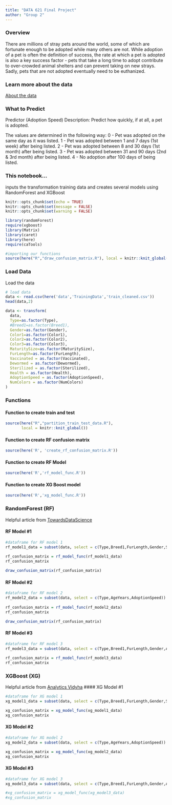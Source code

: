 ```yaml
---
title: "DATA 621 Final Project"
author: "Group 2"
---
```


### Overview
There are millions of stray pets around the world, some of which are fortunate enough to be adopted while many others are not.  While adoption of a pet is often the definition of success, the rate at which a pet is adopted is also a key success factor - pets that take a long time to adopt contribute to over-crowded animal shelters and can prevent taking on new strays.  Sadly, pets that are not adopted eventually need to be euthanized.

### Learn more about the data
[About the data](https://www.kaggle.com/c/petfinder-adoption-prediction/data)

### What to Predict
Predictor (Adoption Speed) Description: Predict how quickly, if at all, a pet is adopted.

The values are determined in the following way:
0 - Pet was adopted on the same day as it was listed.
1 - Pet was adopted between 1 and 7 days (1st week) after being listed.
2 - Pet was adopted between 8 and 30 days (1st month) after being listed.
3 - Pet was adopted between 31 and 90 days (2nd & 3rd month) after being listed.
4 - No adoption after 100 days of being listed.

### This notebook...
inputs the transformation training data and creates several models using RandomForest and XGBoost 

```r
knitr::opts_chunk$set(echo = TRUE)
knitr::opts_chunk$set(message = FALSE)
knitr::opts_chunk$set(warning = FALSE)
```

```r
library(randomForest)
require(xgboost)
library(Matrix)
library(caret)
library(here)
require(caTools)

#importing our functions
source(here("R","draw_confusion_matrix.R"), local = knitr::knit_global())
```

### Load Data
Load the data
```r
# load data
data <- read.csv(here('data','TrainingData','train_cleaned.csv'))
head(data,2)
```

```r
data <- transform(
  data,
  Type=as.factor(Type),
  #Breed1=as.factor(Breed1),
  Gender=as.factor(Gender),
  Color1=as.factor(Color1),
  Color2=as.factor(Color2),
  Color3=as.factor(Color3),
  MaturitySize=as.factor(MaturitySize),
  FurLength=as.factor(FurLength),
  Vaccinated = as.factor(Vaccinated),
  Dewormed = as.factor(Dewormed),
  Sterilized = as.factor(Sterilized),
  Health = as.factor(Health),
  AdoptionSpeed = as.factor(AdoptionSpeed),
  NumColors = as.factor(NumColors)
)
```

### Functions
#### Function to create train and test
```r

source(here("R","partition_train_test_data.R"),
       local = knitr::knit_global())
```

#### Function to create RF confusion matrix
```r
source(here('R', 'create_rf_confusion_matrix.R'))
```

#### Function to create RF Model
```r
source(here('R','rf_model_func.R'))
```

#### Function to create XG Boost model
```r
source(here('R','xg_model_func.R'))
```

### RandomForest (RF)
Helpful article from [TowardsDataScience](https://towardsdatascience.com/random-forest-in-r-f66adf80ec9)

#### RF Model #1
```r
#dataframe for RF model 1
rf_model1_data = subset(data, select = c(Type,Breed1,FurLength,Gender,Sterilized,Quantity,AgeYears,Vaccinated,AdoptionSpeed))
  
rf_confusion_matrix = rf_model_func(rf_model1_data)
rf_confusion_matrix
```

```r
draw_confusion_matrix(rf_confusion_matrix)
```


#### RF Model #2
```r
#dataframe for RF model 2
rf_model2_data = subset(data, select = c(Type,AgeYears,AdoptionSpeed))
  
rf_confusion_matrix = rf_model_func(rf_model2_data)
rf_confusion_matrix
```

```r
draw_confusion_matrix(rf_confusion_matrix)
```

#### RF Model #3
```r
#dataframe for RF model 3
rf_model3_data = subset(data, select = c(Type,Breed1,FurLength,Gender,AgeYears,AdoptionSpeed))
  
rf_confusion_matrix = rf_model_func(rf_model3_data)
rf_confusion_matrix
```

### XGBoost (XG)
Helpful article from [Analytics Vidyha](https://www.analyticsvidhya.com/blog/2016/01/xgboost-algorithm-easy-steps/)
#### XG Model #1
```r
#dataframe for XG model 1
xg_model1_data = subset(data, select = c(Type,Breed1,FurLength,Gender,Sterilized,Quantity,AgeYears,Vaccinated,AdoptionSpeed))

xg_confusion_matrix = xg_model_func(xg_model1_data)
xg_confusion_matrix
```

#### XG Model #2
```r
#dataframe for XG model 2
xg_model2_data = subset(data, select = c(Type,AgeYears,AdoptionSpeed))

xg_confusion_matrix = xg_model_func(xg_model2_data)
xg_confusion_matrix
```

#### XG Model #3
```r
#dataframe for XG model 3
xg_model3_data = subset(data, select = c(Type,Breed1,FurLength,Gender,AgeYears,AdoptionSpeed))

#xg_confusion_matrix = xg_model_func(xg_model3_data)
#xg_confusion_matrix
```